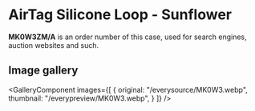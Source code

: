 
# AirTag Silicone Loop - Sunflower

<Callout type='info' emoji='👉🏻'>**MK0W3ZM/A** is an order number of this case, used for search engines, auction websites and such.</Callout>

## Image gallery

<GalleryComponent
    images={[
      {
        original: "/everysource/MK0W3.webp",
        thumbnail: "/everypreview/MK0W3.webp",
      }
    ]}
  />

